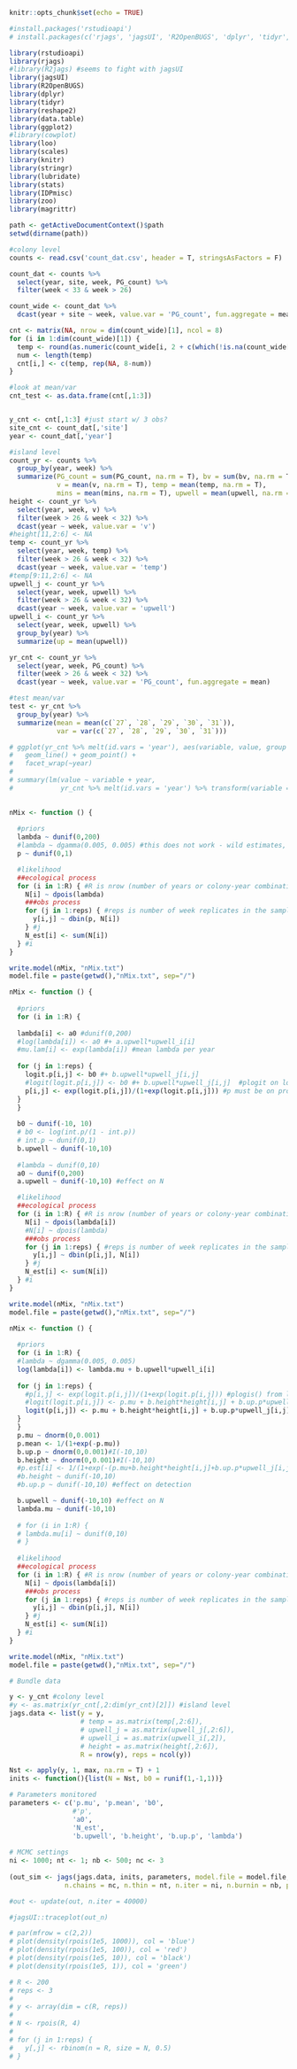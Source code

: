 

```r
knitr::opts_chunk$set(echo = TRUE)

#install.packages('rstudioapi')
# install.packages(c('rjags', 'jagsUI', 'R2OpenBUGS', 'dplyr', 'tidyr', 'reshape2', 'data.table', 'ggplot2', 'scales', 'knitr', 'stringr', 'lubridate', 'stats', 'zoo'))

library(rstudioapi)
library(rjags)
#library(R2jags) #seems to fight with jagsUI
library(jagsUI)
library(R2OpenBUGS)
library(dplyr)
library(tidyr)
library(reshape2)
library(data.table)
library(ggplot2)
#library(cowplot) 
library(loo)
library(scales)
library(knitr)
library(stringr)
library(lubridate)
library(stats) 
library(IDPmisc)
library(zoo)
library(magrittr)

path <- getActiveDocumentContext()$path 
setwd(dirname(path))

```


```r

#colony level
counts <- read.csv('count_dat.csv', header = T, stringsAsFactors = F) 

count_dat <- counts %>%
  select(year, site, week, PG_count) %>%
  filter(week < 33 & week > 26) 

count_wide <- count_dat %>%
  dcast(year + site ~ week, value.var = 'PG_count', fun.aggregate = mean)

cnt <- matrix(NA, nrow = dim(count_wide)[1], ncol = 8)
for (i in 1:dim(count_wide)[1]) {
  temp <- round(as.numeric(count_wide[i, 2 + c(which(!is.na(count_wide[i,3:dim(count_wide)[2]])))]))
  num <- length(temp)
  cnt[i,] <- c(temp, rep(NA, 8-num))
}

#look at mean/var
cnt_test <- as.data.frame(cnt[,1:3])


y_cnt <- cnt[,1:3] #just start w/ 3 obs?
site_cnt <- count_dat[,'site']
year <- count_dat[,'year']

#island level
count_yr <- counts %>%
  group_by(year, week) %>%
  summarize(PG_count = sum(PG_count, na.rm = T), bv = sum(bv, na.rm = T), pv = sum(pv, na.rm = T),
            v = mean(v, na.rm = T), temp = mean(temp, na.rm = T),
            mins = mean(mins, na.rm = T), upwell = mean(upwell, na.rm = T)) 
height <- count_yr %>%
  select(year, week, v) %>%
  filter(week > 26 & week < 32) %>%
  dcast(year ~ week, value.var = 'v')
#height[11,2:6] <- NA
temp <- count_yr %>%
  select(year, week, temp) %>%
  filter(week > 26 & week < 32) %>%
  dcast(year ~ week, value.var = 'temp')
#temp[9:11,2:6] <- NA
upwell_j <- count_yr %>%
  select(year, week, upwell) %>%
  filter(week > 26 & week < 32) %>%
  dcast(year ~ week, value.var = 'upwell')
upwell_i <- count_yr %>%
  select(year, week, upwell) %>%
  group_by(year) %>%
  summarize(up = mean(upwell))

yr_cnt <- count_yr %>%
  select(year, week, PG_count) %>%
  filter(week > 26 & week < 32) %>%
  dcast(year ~ week, value.var = 'PG_count', fun.aggregate = mean)

#test mean/var
test <- yr_cnt %>%
  group_by(year) %>%
  summarize(mean = mean(c(`27`, `28`, `29`, `30`, `31`)), 
            var = var(c(`27`, `28`, `29`, `30`, `31`)))

# ggplot(yr_cnt %>% melt(id.vars = 'year'), aes(variable, value, group = year)) +
#   geom_line() + geom_point() +
#   facet_wrap(~year)
# 
# summary(lm(value ~ variable + year, 
#            yr_cnt %>% melt(id.vars = 'year') %>% transform(variable = as.numeric(variable))))
  
```



```r
nMix <- function () {
  
  #priors
  lambda ~ dunif(0,200)
  #lambda ~ dgamma(0.005, 0.005) #this does not work - wild estimates, low p
  p ~ dunif(0,1)

  #likelihood
  ##ecological process
  for (i in 1:R) { #R is nrow (number of years or colony-year combinations)
    N[i] ~ dpois(lambda)
    ###obs process
    for (j in 1:reps) { #reps is number of week replicates in the sample
      y[i,j] ~ dbin(p, N[i])
    } #j
    N_est[i] <- sum(N[i])
  } #i
}

write.model(nMix, "nMix.txt")
model.file = paste(getwd(),"nMix.txt", sep="/")

```


```r

nMix <- function () {
  
  #priors
  for (i in 1:R) {
  
  lambda[i] <- a0 #dunif(0,200)
  #log(lambda[i]) <- a0 #+ a.upwell*upwell_i[i]
  #mu.lam[i] <- exp(lambda[i]) #mean lambda per year
  
  for (j in 1:reps) {
    logit.p[i,j] <- b0 #+ b.upwell*upwell_j[i,j]
    #logit(logit.p[i,j]) <- b0 #+ b.upwell*upwell_j[i,j]  #plogit on logit scale
    p[i,j] <- exp(logit.p[i,j])/(1+exp(logit.p[i,j])) #p must be on probability scale
  }
  }
  
  b0 ~ dunif(-10, 10)
  # b0 <- log(int.p/(1 - int.p))
  # int.p ~ dunif(0,1)
  b.upwell ~ dunif(-10,10)
  
  #lambda ~ dunif(0,10)
  a0 ~ dunif(0,200)
  a.upwell ~ dunif(-10,10) #effect on N

  #likelihood
  ##ecological process
  for (i in 1:R) { #R is nrow (number of years or colony-year combinations)
    N[i] ~ dpois(lambda[i])
    #N[i] ~ dpois(lambda)
    ###obs process
    for (j in 1:reps) { #reps is number of week replicates in the sample
      y[i,j] ~ dbin(p[i,j], N[i])
    } #j
    N_est[i] <- sum(N[i])
  } #i
}

write.model(nMix, "nMix.txt")
model.file = paste(getwd(),"nMix.txt", sep="/")

```

```r

nMix <- function () {
  
  #priors
  for (i in 1:R) {
  #lambda ~ dgamma(0.005, 0.005)
  log(lambda[i]) <- lambda.mu + b.upwell*upwell_i[i] 
  
  for (j in 1:reps) {
    #p[i,j] <- exp(logit.p[i,j])/(1+exp(logit.p[i,j])) #plogis() from logit to prob space, so p is prob
    #logit(logit.p[i,j]) <- p.mu + b.height*height[i,j] + b.up.p*upwell_j[i,j]
    logit(p[i,j]) <- p.mu + b.height*height[i,j] + b.up.p*upwell_j[i,j]
  }
  }
  p.mu ~ dnorm(0,0.001)
  p.mean <- 1/(1+exp(-p.mu))
  b.up.p ~ dnorm(0,0.001)#I(-10,10)
  b.height ~ dnorm(0,0.001)#I(-10,10)
  #p.est[i] <- 1/(1+exp(-(p.mu+b.height*height[i,j]+b.up.p*upwell_j[i,j])))
  #b.height ~ dunif(-10,10)
  #b.up.p ~ dunif(-10,10) #effect on detection

  b.upwell ~ dunif(-10,10) #effect on N
  lambda.mu ~ dunif(-10,10)
 
  # for (i in 1:R) {
  # lambda.mu[i] ~ dunif(0,10)
  # }
  
  #likelihood
  ##ecological process
  for (i in 1:R) { #R is nrow (number of years or colony-year combinations)
    N[i] ~ dpois(lambda[i])
    ###obs process
    for (j in 1:reps) { #reps is number of week replicates in the sample
      y[i,j] ~ dbin(p[i,j], N[i])
    } #j
    N_est[i] <- sum(N[i])
  } #i
}

write.model(nMix, "nMix.txt")
model.file = paste(getwd(),"nMix.txt", sep="/")

```

```r

# Bundle data

y <- y_cnt #colony level
#y <- as.matrix(yr_cnt[,2:dim(yr_cnt)[2]]) #island level
jags.data <- list(y = y, 
                  # temp = as.matrix(temp[,2:6]), 
                  # upwell_j = as.matrix(upwell_j[,2:6]), 
                  # upwell_i = as.matrix(upwell_i[,2]),
                  # height = as.matrix(height[,2:6]),
                  R = nrow(y), reps = ncol(y))

Nst <- apply(y, 1, max, na.rm = T) + 1
inits <- function(){list(N = Nst, b0 = runif(1,-1,1))}  

# Parameters monitored
parameters <- c('p.mu', 'p.mean', 'b0', 
                #'p', 
                'a0', 
                'N_est', 
                'b.upwell', 'b.height', 'b.up.p', 'lambda')
     
# MCMC settings
ni <- 1000; nt <- 1; nb <- 500; nc <- 3
     
(out_sim <- jags(jags.data, inits, parameters, model.file = model.file,
              n.chains = nc, n.thin = nt, n.iter = ni, n.burnin = nb, parallel = T))

#out <- update(out, n.iter = 40000)

#jagsUI::traceplot(out_n)

```

```r

# par(mfrow = c(2,2))
# plot(density(rpois(1e5, 1000)), col = 'blue')
# plot(density(rpois(1e5, 100)), col = 'red')
# plot(density(rpois(1e5, 10)), col = 'black')
# plot(density(rpois(1e5, 1)), col = 'green')

```



```r

# R <- 200
# reps <- 3
# 
# y <- array(dim = c(R, reps))
# 
# N <- rpois(R, 4)
# 
# for (j in 1:reps) {
#   y[,j] <- rbinom(n = R, size = N, 0.5)
# }

```

